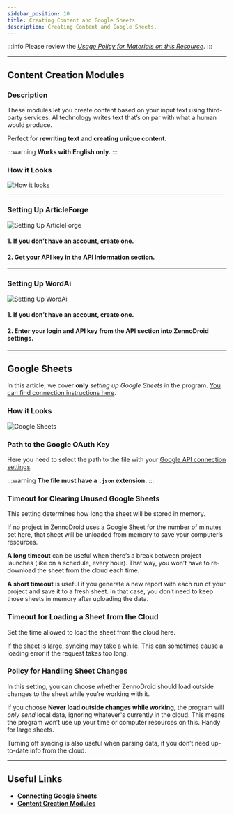 ```yaml
---
sidebar_position: 10
title: Creating Content and Google Sheets
description: Creating Content and Google Sheets.
---
```

:::info Please review the [*Usage Policy for Materials on this Resource*](../Disclaimer).
:::
_______________________________________________
## Content Creation Modules
### Description
These modules let you create content based on your input text using third-party services. AI technology writes text that’s on par with what a human would produce.

Perfect for **rewriting text** and **creating unique content**.

:::warning **Works with English only.**
:::

### How it Looks
![How it looks](./assets/Creator_and_GoogleSheets/Creator_and_GoogleSheets_pic1.png)
_______________________________________________
### Setting Up ArticleForge
![Setting Up ArticleForge](./assets/Creator_and_GoogleSheets/Creator_and_GoogleSheets_pic2.png)

#### 1. If you don’t have an account, create one.
#### 2. Get your API key in the API Information section.
_______________________________________________
### Setting Up WordAi
![Setting Up WordAi](./assets/Creator_and_GoogleSheets/Creator_and_GoogleSheets_pic3.png)

#### 1. If you don’t have an account, create one.
#### 2. Enter your login and API key from the API section into ZennoDroid settings.
_______________________________________________
## Google Sheets
In this article, we cover **only** *setting up Google Sheets* in the program. [You can find connection instructions here](../Project%20Editor/Lists%20and%20Google%20Sheets/Connecting_GoogleSheets).

### How it Looks
![Google Sheets](./assets/Creator_and_GoogleSheets/Creator_and_GoogleSheets_pic4.png)

### Path to the Google OAuth Key
Here you need to select the path to the file with your [Google API connection settings](../Project%20Editor/Lists%20and%20Google%20Sheets/Connecting_GoogleSheets).

:::warning **The file must have a `.json` extension.**
:::

### Timeout for Clearing Unused Google Sheets
This setting determines how long the sheet will be stored in memory.

If no project in ZennoDroid uses a Google Sheet for the number of minutes set here, that sheet will be unloaded from memory to save your computer’s resources.

**A long timeout** can be useful when there’s a break between project launches (like on a schedule, every hour). That way, you won’t have to re-download the sheet from the cloud each time.

**A short timeout** is useful if you generate a new report with each run of your project and save it to a fresh sheet. In that case, you don’t need to keep those sheets in memory after uploading the data.

### Timeout for Loading a Sheet from the Cloud
Set the time allowed to load the sheet from the cloud here.

If the sheet is large, syncing may take a while. This can sometimes cause a loading error if the request takes too long.

### Policy for Handling Sheet Changes
In this setting, you can choose whether ZennoDroid should load outside changes to the sheet while you’re working with it.

If you choose **Never load outside changes while working**, the program will *only send* local data, ignoring whatever's currently in the cloud. This means the program won’t use up your time or computer resources on this. Handy for large sheets.

Turning off syncing is also useful when parsing data, if you don’t need up-to-date info from the cloud.
_______________________________________________
## Useful Links
- [**Connecting Google Sheets**](../Project%20Editor/Lists%20and%20Google%20Sheets/Connecting_GoogleSheets)
- [**Content Creation Modules**](../Data/ContentCreator)